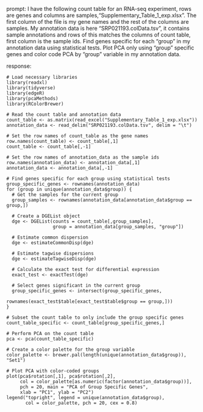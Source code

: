 prompt:
I have the following count table for an RNA-seq experiment, rows are genes and columns are samples,"Supplementary_Table_1_exp.xlsx". The first column of the file is my gene names and the rest of the columns are samples. My annotation data is here "SRP021193.colData.tsv", it contains sample annotations and rows of this matches the columns of count table, first column is the sample ids. Find genes specific for each "group" in my annotation data  using statistical tests. Plot PCA only using "group" specific genes and color code PCA by "group" variable in my annotation data.

response:
```
# Load necessary libraries
library(readxl)
library(tidyverse)
library(edgeR)
library(pcaMethods)
library(RColorBrewer)

# Read the count table and annotation data
count_table <- as.matrix(read_excel("Supplementary_Table_1_exp.xlsx"))
annotation_data <- read_delim("SRP021193.colData.tsv", delim = "\t")

# Set the row names of count_table as the gene names
row.names(count_table) <- count_table[,1]
count_table <- count_table[,-1]

# Set the row names of annotation_data as the sample ids
row.names(annotation_data) <- annotation_data[,1]
annotation_data <- annotation_data[,-1]

# Find genes specific for each group using statistical tests
group_specific_genes <- rownames(annotation_data)
for (group in unique(annotation_data$group)) {
  # Get the samples for the current group
  group_samples <- rownames(annotation_data[annotation_data$group == group,])
  
  # Create a DGEList object
  dge <- DGEList(counts = count_table[,group_samples],
                 group = annotation_data[group_samples, "group"])
  
  # Estimate common dispersion
  dge <- estimateCommonDisp(dge)
  
  # Estimate tagwise dispersions
  dge <- estimateTagwiseDisp(dge)
  
  # Calculate the exact test for differential expression
  exact_test <- exactTest(dge)
  
  # Select genes significant in the current group
  group_specific_genes <- intersect(group_specific_genes, 
                                    rownames(exact_test$table[exact_test$table$group == group,]))
}

# Subset the count table to only include the group specific genes
count_table_specific <- count_table[group_specific_genes,]

# Perform PCA on the count table
pca <- pca(count_table_specific)

# Create a color palette for the group variable
color_palette <- brewer.pal(length(unique(annotation_data$group)), "Set1")

# Plot PCA with color-coded groups
plot(pca$rotation[,1], pca$rotation[,2], 
     col = color_palette[as.numeric(factor(annotation_data$group))], 
     pch = 20, main = "PCA of Group Specific Genes",
     xlab = "PC1", ylab = "PC2")
legend("topright", legend = unique(annotation_data$group), 
       col = color_palette, pch = 20, cex = 0.8)
```

